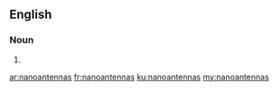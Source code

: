 ==English==

===Noun===
{{head|en|noun plural form}}

# {{plural of|nanoantenna|lang=en}}

[[ar:nanoantennas]]
[[fr:nanoantennas]]
[[ku:nanoantennas]]
[[my:nanoantennas]]